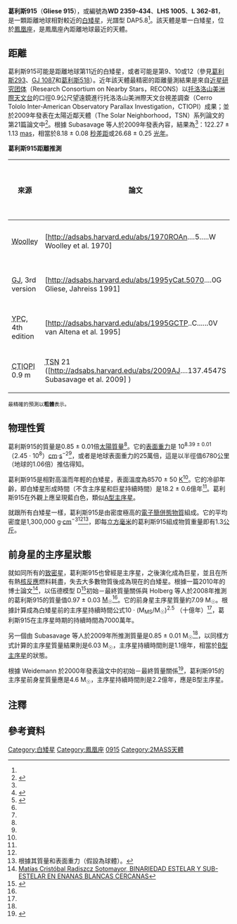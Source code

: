 {{noteTA
|1=zh-cn:格利泽; zh-tw:葛利斯; zh-hk:格利澤;
|G1=天文学
|G2=Unit
}}
{{Sky|00|02|10.766|-|43|09|56.02|26.7}}
{{Starbox begin
|name=[[格利泽近星星表|Gliese]] 915}}
{{Starbox image
| image = [[Image:Gliese_915_and_Earth.png|250px]]
| caption = 葛利斯915（右）和地球（左）的比較。
}}
{{Starbox observe
|epoch=[[J2000|J2000]]<ref name="Simbad">{{cite web
 | url=http://simbad.u-strasbg.fr/simbad/sim-id?Ident=Gliese+915
 | title=GJ 915 -- White Dwarf
 | publisher=[[斯特拉斯堡天文數據中心|Centre de Données astronomiques de Strasbourg]]
 | accessdate=2011-11-03
 | archive-date=2020-08-06
 | archive-url=https://web.archive.org/web/20200806101223/http://simbad.u-strasbg.fr/simbad/sim-id?Ident=Gliese+915
 | dead-url=no
 }}</ref>
|equinox=[[J2000|J2000]]<ref name="Simbad"/>
|constell=[[鳳凰座|鳳凰座]]
|ra={{RA|00|02|10.766}}<ref name="Simbad"/>
|dec={{DEC|-43|09|56.02}}<ref name="Simbad"/>
|appmag_v=12.76<ref name="Holberg2008">
{{cite journal
 | last=Holberg |first=J. B.
 | coauthors=Sion; Oswalt; McCook; Foran; Subasavage
 | year=2008
 | title=A NEW LOOK AT THE LOCAL WHITE DWARF POPULATION
 | journal=[[天文期刊|The Astronomical Journal]]
 | volume=135 | pages=1225–1238
 | bibcode=2008AJ....135.1225H
 | doi=10.1088/0004-6256/135/4/1225
}}</ref>}}
{{Starbox character
|class=DAP5.8<ref name="Sion2009">
{{cite journal
 | last=Sion |first=Edward M.
 | coauthors=Holberg; Oswalt; McCook; Wasatonic
 | year=2009
 | title=THE WHITE DWARFS WITHIN 20 PARSECS OF THE SUN: KINEMATICS AND STATISTICS
 | journal=[[天文期刊|The Astronomical Journal]]
 | volume=138 | pages=1681–1689
 | bibcode=2009AJ....138.1681S
 | doi=10.1088/0004-6256/138/6/1681
|arxiv = 0910.1288 }}</ref>
| appmag_1_passband=B
| appmag_1=13.12<ref name="Simbad"/>
| appmag_2_passband=V 
| appmag_2=12.76<ref name="Holberg2008"/>
| appmag_3_passband=R<sub>KC</sub>
| appmag_3=12.82<ref name="Subasavage2009">
{{cite journal
 | last=Subasavage |first=John P.
 | coauthors=Jao; Henry; Bergeron; Dufour; Ianna; Costa; Mendez
 | year=2009
 | title=THE SOLAR NEIGHBORHOOD. XXI. PARALLAX RESULTS FROM THE CTIOPI 0.9 m PROGRAM: 20 NEW MEMBERS OF THE 25 PARSEC WHITE DWARF SAMPLE
 | journal=[[天文期刊|The Astronomical Journal]]
 | volume=137 | pages=4547–4560
 | bibcode=2009AJ....134.4547S
 | doi=10.1088/0004-6256/137/6/4547
}}</ref>
| appmag_4_passband=I<sub>KC</sub>
| appmag_4=12.66<ref name="Subasavage2009"/>
| appmag_5_passband=J
| appmag_5=12.60 ± 0.03<ref name="Subasavage2009"/>
| appmag_6_passband=H
| appmag_6=12.43 ± 0.02<ref name="Subasavage2009"/>
| appmag_7_passband=K<sub>S</sub>
| appmag_7=12.45 ± 0.02<ref name="Subasavage2009"/>}}
{{Starbox astrometry
|prop_mo_ra=589<ref name="Subasavage2009"/>
|prop_mo_dec=-664<ref name="Subasavage2009"/>
|radial_v=-58.8 ± 10.8<ref name="Pauli2006">{{cite journal
 | last=Pauli |first=E.-M.
 | coauthors=Napiwotzki; Heber; Altmann, and Odenkirchen
 | year=2006
 | title=3D kinematics of white dwarfs from the SPY project. II.
 | journal=[[天文与天体物理学报|Astronomy and Astrophysics]]
 | volume=447 | pages=173–184
 | bibcode=2006A&A...447..173P
 | doi=10.1051/0004-6361:20052730
|arxiv = astro-ph/0510494 }} (see [http://130.79.128.5/ftp/ftp/A&A/447/173/table8.pdf Table 8] {{Wayback|url=http://130.79.128.5/ftp/ftp/A%26A/447/173/table8.pdf |date=20131029194258 }})</ref>
|parallax=122.27
|p_error=1.13
|parallax_footnote=<ref name="Subasavage2009"/>
| absmag_v=13.20<ref name="Holberg2008"/><ref name="Subasavage2009"/><ref name="note 1" group="note">來自其視星等和視差。</ref>}}
{{Starbox detail
| mass=0.85 ± 0.01<ref name="Subasavage2009"/>
| gravity=8.39 ± 0.01<ref name="Subasavage2009"/>
| radius=0.0097<ref name="Subasavage2009"/><ref name="note 2" group="note">根據表面重力和質量。</ref>
| temperature=8570 ± 50<ref name="Holberg2008"/>
| age_gyr=1.82 ± 0.06<ref name="Subasavage2009"/><ref name="note 3" group="note">這是白矮星冷卻時間，即從白矮星形成開始計算的時間，不含主序星和巨星時期時間長。</ref>}}
{{Starbox catalog
|names=WD 2359-434,<ref name="Holberg2008"/><ref name="Sion2009"/> [[Luyten_Half-Second_catalogue|LHS]] 1005,<ref name="Holberg2008"/> [[Luyten_Five-Tenths_catalogue|LFT]] 1849,<ref name="Simbad"/> [[Luyten_Two-Tenths_catalogue|LTT]] 9857,<ref name="Simbad"/> [[Luyten-Palomar_proper_motion_catalogue|LP]] 988-88,<ref name="Simbad"/> [[Luyten|L]] 362-81,<ref name="Yale">{{Cite web |url=http://vizier.cfa.harvard.edu/viz-bin/VizieR?-source=I%2F238 |title=Yale Trigonometric Parallaxes, Fourth Edition (van Altena+ 1995) |access-date=2022-03-04 |archive-date=2016-03-04 |archive-url=https://web.archive.org/web/20160304113728/http://vizier.cfa.harvard.edu/viz-bin/VizieR?-source=I%2F238 |dead-url=no }}</ref> EGGR 165,<ref name="Simbad"/> [[Two_Micron_All-Sky_Survey|2MASS]] J00021076-4309560<ref name="Simbad"/>}}
{{Starbox reference
| Simbad=Gliese+915
}}
{{Starbox end}}

'''葛利斯915'''（'''Gliese 915'''），或編號為'''WD 2359-434'''、'''LHS 1005'''、'''L 362-81'''，是一顆距離地球相對較近的[[白矮星|白矮星]]，光譜型 DAP5.8<ref name="Sion2009"/>。該天體是單一白矮星，位於[[鳳凰座|鳳凰座]]，是鳳凰座內距離地球最近的天體。

==距離==
葛利斯915可能是距離地球第11近的白矮星，或者可能是第9、10或12（參見[[葛利斯293|葛利斯293]]、[[G_99-47|GJ 1087]]和[[葛利斯518|葛利斯518]]）。近年該天體最精密的距離量測結果是來自[[近星研究团体|近星研究团体]]（Research Consortium on Nearby Stars，RECONS）以[[托洛洛山美洲際天文台|托洛洛山美洲際天文台]]的口徑0.9公尺望遠鏡進行托洛洛山美洲際天文台視差調查（Cerro Tololo Inter-American Observatory Parallax Investigation，CTIOPI）成果；並於2009年發表在太陽近鄰天體（The Solar Neighborhood，TSN）系列論文的第21篇論文中<ref name="TSN">{{Cite web |url=http://recons.org/Publications.htm |title=The Solar Neighborhood (TSN) Series in ''The Astronomical Journal'' |access-date=2013-10-26 |archive-date=2021-04-26 |archive-url=https://web.archive.org/web/20210426112143/http://www.recons.org/Publications.htm |dead-url=no }}</ref>。根據 Subasavage 等人於2009年發表內容，結果為<ref name="Subasavage2009"/>：122.27 ± 1.13 [[角秒|mas]]，相當於8.18 ± 0.08 [[秒差距|秒差距]]或26.68 ± 0.25 [[光年|光年]]。

'''葛利斯915距離推測'''
{| class="wikitable"
|-
! 來源 !! 論文 !! 視差 [[角秒|mas]] !! 距離（[[秒差距|秒差距]]） !! 距離（[[光年|光年]]） !! 參考
|-
| <abbr title="Stars within 25 pc of the Sun (Woolley+ 1970)">Woolley</abbr>|| [http://adsabs.harvard.edu/abs/1970ROAn....5.....W Woolley et al. 1970] || 122 ± 8 || 8.2 ± 0.6 || 26.7 ± 1.9 || <ref name="Wo">{{Cite web |url=http://vizier.cfa.harvard.edu/viz-bin/VizieR?-source=V%2F32A |title=Stars within 25 pc of the Sun (Woolley+ 1970) |access-date=2022-03-04 |archive-date=2016-03-04 |archive-url=https://web.archive.org/web/20160304100229/http://vizier.cfa.harvard.edu/viz-bin/VizieR?-source=V%2F32A |dead-url=no }}</ref>
|-
| [[格利泽近星星表|GJ]], 3rd version|| [http://adsabs.harvard.edu/abs/1995yCat.5070....0G Gliese, Jahreiss 1991] || 128.2 ± 6.4 || 7.80 ± 0.41 || 25.44 ± 1.37 || <ref name="GJ">{{Cite web |url=http://vizier.cfa.harvard.edu/viz-bin/VizieR?-source=V%2F70A |title=Nearby Stars, Preliminary 3rd Version (Gliese+ 1991) |access-date=2022-03-04 |archive-date=2020-07-23 |archive-url=https://web.archive.org/web/20200723194342/http://vizier.cfa.harvard.edu/viz-bin/VizieR?-source=V%2F70A |dead-url=no }}</ref>
|-
| <abbr title="Yale Parallax Catalog">YPC</abbr>, 4th edition|| [http://adsabs.harvard.edu/abs/1995GCTP..C......0V van Altena et al. 1995] {{Wayback|url=http://adsabs.harvard.edu/abs/1995GCTP..C......0V |date=20210715183346 }} || 127.4 ± 6.8 || 7.85 ± 0.44 || 25.60 ± 1.44 || <ref name="Yale"/>
|-
| <abbr title="Cerro Tololo Inter-American Observatory Parallax Investigation">CTIOPI</abbr> 0.9 m|| <abbr title="The Solar Neighborhood">TSN</abbr> 21 ([http://adsabs.harvard.edu/abs/2009AJ....137.4547S Subasavage et al. 2009] {{Wayback|url=http://adsabs.harvard.edu/abs/2009AJ....137.4547S |date=20190618031346 }}) || '''122.27 ± 1.13''' || '''8.18 ± 0.08''' || '''26.68 ± 0.25''' || <ref name="Subasavage2009"/>
|}
<small>最精確的預測以'''粗體'''表示。</small>

==物理性質==
葛利斯915的質量是0.85 ± 0.01倍[[太陽質量|太陽質量]]<ref name="Subasavage2009"/>。它的[[表面重力|表面重力]]是 10<sup>8.39 ± 0.01</sup>（2.45 · 10<sup>8</sup>）[[公分|cm]]·[[秒|s]]<sup>−2</sup><ref name="Subasavage2009"/>，或者是地球表面重力的25萬倍，這是以半徑值6780公里（地球的1.06倍）推估得知。

葛利斯915是相對高溫而年輕的白矮星，表面溫度為8570 ± 50 [[熱力學溫標|K]]<ref name="Holberg2008"/>。它的冷卻年齡，即白矮星形成時間（不含主序星和巨星持續時間）是18.2 ± 0.6億年<ref name="Subasavage2009"/>。葛利斯915在外觀上應呈現藍白色，類似[[A型主序星|A型主序星]]。

就跟所有白矮星一樣，葛利斯915是由密度極高的[[超金屬|電子簡併態物質]]組成。它的平均密度是1,300,000 [[公克|g]]·[[公分|cm]]<sup>−3</sup><ref name="Subasavage2009"/><ref name="note 4" group="note">根據其質量和表面重力（假設為球體）。</ref>，即每[[體積#公制|立方毫米]]的葛利斯915組成物質重量即有1.3[[公斤|公斤]]。

==前身星的主序星狀態==
就如同所有的[[致密星|致密星]]，葛利斯915也曾經是主序星，之後演化成為巨星，並且在所有熱[[核反應|核反應]]燃料耗盡，失去大多數物質後成為現在的白矮星。根據一篇2010年的博士論文<ref name="thesis">[http://www.cybertesis.cl/tesis/uchile/2010/radiszcz_ms/sources/radiszcz_ms.pdf Matías Cristóbal Radiszcz Sotomayor, BINARIEDAD ESTELAR Y SUB-ESTELAR EN ENANAS BLANCAS CERCANAS]{{dead link|date=2018年1月 |bot=InternetArchiveBot |fix-attempted=yes }}</ref>，以伍德模型 D<ref name="Wood1992">
{{cite journal
 | last=Wood |first=M. A.
 | year=1992
 | title=Constraints on the age and evolution of the Galaxy from the white dwarf luminosity function
 | journal=[[天文物理期刊|The Astrophysical Journal]]
 | volume=386 | pages=539–561
 | bibcode=1992ApJ...386..539W
 | doi=10.1086/171038
}}</ref>初始－最終質量關係與 Holberg 等人於2008年推測的葛利斯915的質量值0.97 ± 0.03 [[太陽質量|M<sub>☉</sub>]]<ref name="Holberg2008"/>。它的前身星主序星質量約7.09 M<sub>☉</sub>。根據計算成為白矮星前的主序星持續時間公式10 · (M<sub>MS</sub>/M<sub>☉</sub>)<sup>2.5</sup> （十億年）<ref name="Wood1992"/>，葛利斯915在主序星時期的持續時間為7000萬年。

另一個由 Subasavage 等人於2009年所推測質量是0.85 ± 0.01 M<sub>☉</sub><ref name="Subasavage2009"/>，以同樣方式計算的主序星質量結果則是6.03 M<sub>☉</sub>，主序星持續時間則是1.1億年，相當於[[B型主序星|B型主序星]]的狀態。

根據 Weidemann 於2000年發表論文中的初始－最終質量關係<ref name="Weidemann2000">
{{cite journal
 | last=Weidemann |first=V.
 | year=2000
 | title=Revision of the initial-to-final mass relation
 | journal=[[Astronomy_and_Astrophysics|Astronomy and Astrophysics]]
 | volume=363 | pages=647–656
 | bibcode=2000A&A...363..647W
}}</ref>，葛利斯915的主序星前身星質量應是4.6 M<sub>☉</sub>，主序星持續時間則是2.2億年，應是B型主序星。

==注釋==
<references group="note"/>

==參考資料==
{{reflist}}

{{位于25-30光年范围内的恒星系统}}
{{Stars of Phoenix}}

[[Category:白矮星|Category:白矮星]]
[[Category:鳳凰座|Category:鳳凰座]]
[[Category:格利泽和GJ天体|0915]]
[[Category:2MASS天體|Category:2MASS天體]]
